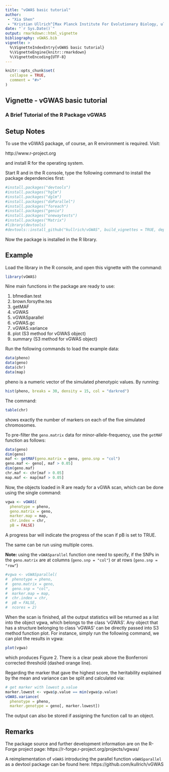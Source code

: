 ```yaml
---
title: "vGWAS basic tutorial"
author:
 - "Xia Shen"
 - "Kristian Ullrich^[Max Planck Institute For Evolutionary Biology, ullrich@evolbio.mpg.de]"
date: "`r Sys.Date()`"
output: rmarkdown::html_vignette
bibliography: vGWAS.bib
vignette: >
  %\VignetteIndexEntry{vGWAS basic tutorial}
  %\VignetteEngine{knitr::rmarkdown}
  %\VignetteEncoding{UTF-8}
---
```


```r
knitr::opts_chunk$set(
  collapse = TRUE,
  comment = "#>"
)
```

## Vignette - vGWAS basic tutorial

### A Brief Tutorial of the R Package vGWAS

## Setup Notes

To use the vGWAS package, of course, an R environment is required. Visit:

http://www.r-project.org

and install R for the operating system.

Start R and in the R console, type the following command to install the package dependencies first:

```r
#install.packages("devtools")
#install.packages("hglm")
#install.packages("dglm")
#install.packages("doParallel")
#install.packages("foreach")
#install.packages("genio")
#install.packages("onewaytests")
#install.packages("Matrix")
#library(devtools)
#devtools::install_github("kullrich/vGWAS", build_vignettes = TRUE, dependencies = FALSE)
```

Now the package is installed in the R library.

## Example

Load the library in the R console, and open this vignette with the command:
```r
library(vGWAS)
```

Nine main functions in the package are ready to use:

1. bfmedian.test
2. brown.forsythe.tes
3. getMAF
4. vGWAS
5. vGWASparallel
6. vGWAS.gc
7. vGWAS.variance
8. plot (S3 method for vGWAS object)
9. summary (S3 method for vGWAS object)

Run the following commands to load the example data:
```r
data(pheno)
data(geno)
data(chr)
data(map)
```
pheno is a numeric vector of the simulated phenotypic values. By running:

```r
hist(pheno, breaks = 30, density = 15, col = "darkred")
```

The command:
```r
table(chr)
```
shows exactly the number of markers on each of the five simulated chromosomes.

To pre-filter the `geno.matrix` data for minor-allele-frequency, use the
`getMAF` function as follows:
```r
data(geno)
dim(geno)
maf <- getMAF(geno.matrix = geno, geno.snp = "col")
geno.maf <- geno[, maf > 0.05]
dim(geno.maf)
chr.maf <- chr[maf > 0.05]
map.maf <- map[maf > 0.05]
```

Now, the objects loaded in R are ready for a vGWA scan, which can be done using the single command:
```r
vgwa <- vGWAS(
  phenotype = pheno,
  geno.matrix = geno,
  marker.map = map,
  chr.index = chr,
  pB = FALSE)
```
A progress bar will indicate the progress of the scan if pB is set to TRUE.

The same can be run using multiple cores.

__Note:__ using the `vGWASparallel` function one need to specify, if the SNPs
in the `geno.matrix` are at columns (`geno.snp = "col"`)
or at rows (`geno.snp = "row"`)
```r
#vgwa <- vGWASparallel(
#  phenotype = pheno,
#  geno.matrix = geno,
#  geno.snp = "col",
#  marker.map = map,
#  chr.index = chr,
#  pB = FALSE,
#  ncores = 2)
```

When the scan is finished, all the output statistics will be returned as a list into the object vgwa, which belongs to the class ‘vGWAS’. Any object that has a structure belonging to class ‘vGWAS’ can be directly passed into S3 method function plot. For instance, simply run the following command, we can plot the results in vgwa:
```r
plot(vgwa)
```

which produces Figure 2. There is a clear peak above the Bonferroni corrected threshold (dashed orange line).

Regarding the marker that gave the highest score, the heritability explained by the mean and variance can be split and calculated via:
```r
# get marker with lowest p.value
marker.lowest <- vgwa$p.value == min(vgwa$p.value)
vGWAS.variance(
  phenotype = pheno,
  marker.genotype = geno[, marker.lowest])
```

The output can also be stored if assigning the function call to an object.

## Remarks

The package source and further development information are on the R-Forge project page:
https://r-forge.r-project.org/projects/vgwas/

A reimplementation of `vGWAS` introducing the parallel function `vGWASparallel`
as a devtool package can be found here:
https://github.com/kullrich/vGWAS
